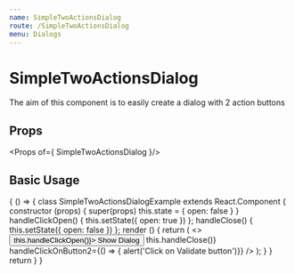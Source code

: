 ```yaml
---
name: SimpleTwoActionsDialog
route: /SimpleTwoActionsDialog
menu: Dialogs
---
```


# SimpleTwoActionsDialog

The aim of this component is to easily create a dialog with 2 action buttons

## Props

<Props of={ SimpleTwoActionsDialog }/>

## Basic Usage

<Playground>
    { () => {
            class SimpleTwoActionsDialogExample extends React.Component {
                constructor (props) {
                    super(props)
                    this.state = { open: false }
                }
                handleClickOpen() {
                    this.setState({ open: true })
                };
                handleClose() {
                    this.setState({ open: false })
                };
                render () {
                    return (
                      <>
                        <Button variant="contained" onClick={() => this.handleClickOpen()}>
                          Show Dialog
                        </Button>
                        <SimpleTwoActionsDialog
                            id={'discard-changes'}
                            open={this.state.open}
                            handleClickOnButton1={() => this.handleClose()}
                            handleClickOnButton2={() => { alert('Click on Validate button')}}
                        />
                      </>
                    );
                }
            }
            return <SimpleTwoActionsDialogExample/>
        }
    }
  </Playground>
